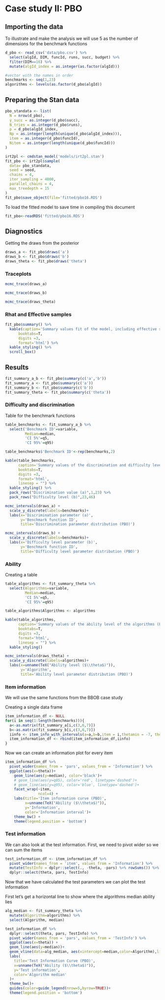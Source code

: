 # Case study II: PBO

## Importing the data

To illustrate and make the analysis we will use 5 as the number of dimensions for the benchmark functions

```r
d_pbo <- read_csv('data/pbo.csv') %>% 
  select(algId, DIM, funcId, runs, succ, budget) %>% 
  filter(DIM==16) %>%
  mutate(algId_index = as.integer(as.factor(algId)))

#vector with the names in order
benchmarks <- seq(1,23)
algorithms <- levels(as.factor(d_pbo$algId))
```

## Preparing the Stan data

```r
pbo_standata <- list(
  N = nrow(d_pbo),
  y_succ = as.integer(d_pbo$succ),
  N_tries = as.integer(d_pbo$runs),
  p = d_pbo$algId_index,
  Np = as.integer(length(unique(d_pbo$algId_index))),
  item = as.integer(d_pbo$funcId),
  Nitem = as.integer(length(unique(d_pbo$funcId)))
)
```

```r
irt2pl <- cmdstan_model('models/irt2pl.stan') 
fit_pbo <- irt2pl$sample(
  data= pbo_standata,
  seed = seed,
  chains = 4,
  iter_sampling = 4000,
  parallel_chains = 4,
  max_treedepth = 15
)
fit_pbo$save_object(file='fitted/pbo16.RDS')
```

To load the fitted model to save time in compiling this document

```r
fit_pbo<-readRDS('fitted/pbo16.RDS')
```

## Diagnostics

Getting the draws from the posterior

```r
draws_a <- fit_pbo$draws('a')
draws_b <- fit_pbo$draws('b')
draws_theta <- fit_pbo$draws('theta')
```

### Traceplots

```r
mcmc_trace(draws_a)
```

```r
mcmc_trace(draws_b)
```

```r
mcmc_trace(draws_theta)
```

### Rhat and Effective samples

```r
fit_pbo$summary() %>% 
  kable(caption='Summary values fit of the model, including effective samples and Rhat', 
      booktabs=T,
      digits =3,
      format='html') %>% 
  kable_styling() %>% 
  scroll_box()
```


## Results

```r
fit_summary_a_b <- fit_pbo$summary(c('a','b'))
fit_summary_a <- fit_pbo$summary(c('a'))
fit_summary_b <- fit_pbo$summary(c('b'))
fit_summary_theta <- fit_pbo$summary(c('theta'))
```

### Difficulty and discrimination

Table for the benchmark functions

```r
table_benchmarks <- fit_summary_a_b %>% 
  select('Benchmark ID'=variable, 
         Median=median,
         'CI 5%'=q5,
         'CI 95%'=q95)

table_benchmarks$'Benchmark ID'<-rep(benchmarks,2)

kable(table_benchmarks,
      caption='Summary values of the discrimination and difficulty level parameters for the PBO benchmarks', 
      booktabs=T,
      digits =3,
      format='html',
      linesep = "") %>% 
  kable_styling() %>% 
  pack_rows("Discrimination value (a)",1,23) %>% 
  pack_rows("Difficulty level (b)",23,46)
```


```r
mcmc_intervals(draws_a) +
  scale_y_discrete(labels=benchmarks)+
  labs(x='Discrimination parameter (a)',
       y='Benchmark function ID',
       title='Discrimination parameter distribution (PBO)')
```

```r
mcmc_intervals(draws_b) +
  scale_y_discrete(labels=benchmarks)+
  labs(x='Difficulty level parameter (b)',
       y='Benchmark function ID',
       title='Difficulty level parameter distribution (PBO)')
```

### Ability

Creating a table 

```r
table_algorithms <- fit_summary_theta %>% 
  select(Algorithms=variable, 
         Median=median,
         'CI 5%'=q5,
         'CI 95%'=q95)

table_algorithms$Algorithms <- algorithms

kable(table_algorithms,
      caption='Summary values of the ability level of the algorithms (PBO)', 
      booktabs=T,
      digits =3,
      format='html',
      linesep = "") %>% 
  kable_styling() 
```

```r
mcmc_intervals(draws_theta) +
  scale_y_discrete(labels=algorithms)+
  labs(x=unname(TeX("Ability level ($\\theta$)")),
       y='Algorithm',
       title='Ability level parameter distribution (PBO)')
```

### Item information 

We will use the same functions from the BBOB case study

Creating a single data frame
```r
item_information_df <- NULL
for(i in seq(1:length(benchmarks))){
  a<-as.matrix(fit_summary_a[i,c(3,6,7)])
  b<-as.matrix(fit_summary_b[i,c(3,6,7)])
  iinfo <- item_info_with_intervals(a=a,b=b,item = i,thetamin = -7, thetamax = 5)
  item_information_df <- rbind(item_information_df,iinfo)
}

```

Now we can create an information plot for every item

```r
item_information_df %>% 
  pivot_wider(names_from = 'pars', values_from = 'Information') %>% 
  ggplot(aes(x=theta))+
    geom_line(aes(y=median), color='black')+
    # geom_line(aes(y=q05), color='red', linetype='dashed')+
    # geom_line(aes(y=q95), color='blue', linetype='dashed')+
    facet_wrap(~item,
               ncol=4) +
    labs(title='Item information curve (PBO)',
         x=unname(TeX("Ability ($\\theta$)")),
         y='Information',
         color='Information interval')+
    theme_bw() +
    theme(legend.position = 'bottom')
```


### Test information

We can also look at the test information. First, we need to pivot wider so we can sum the items

```r
test_information_df <- item_information_df %>% 
  pivot_wider(names_from = 'item', values_from = 'Information') %>% 
  mutate(TestInfo = dplyr::select(., -theta, -pars) %>% rowSums()) %>% 
  dplyr::select(theta, pars, TestInfo)
```

Now that we have calculated the test parameters we can plot the test information

First let's get a horizontal line to show where the algorithms median ability lies
```r
alg_median <- fit_summary_theta %>% 
  mutate(Algorithm=algorithms) %>% 
  select(Algorithm, median) 
```


```r
test_information_df %>% 
  dplyr::select(theta, pars, TestInfo) %>% 
  pivot_wider(names_from = 'pars', values_from = 'TestInfo') %>% 
  ggplot(aes(x=theta)) +
  geom_line(aes(y=median))+
  geom_vline(data=alg_median, aes(xintercept=median,color=Algorithm),linetype='dashed')+
  labs(
    title='Test Information Curve (PBO)',
    x=unname(TeX("Ability ($\\theta$)")),
    y='Test information',
    color='Algorithm median'
  )+
  theme_bw()+
  guides(color=guide_legend(nrow=5,byrow=TRUE))+
  theme(legend.position = 'bottom')
```
